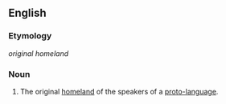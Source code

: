 ==English==

===Etymology===
{{etyl|de}} ''original homeland''

===Noun===
{{wikipedia}}
{{en-noun}}

# The original [[homeland]] of the speakers of a [[proto-language]].